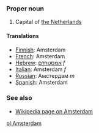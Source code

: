 ===Proper noun===
#Capital of [[The Netherlands|the Netherlands]]

====Translations====
*[[Finnish]]: Amsterdam
*[[French]]: Amsterdam
*[[Hebrew]]: [[אמסטרדם]] ''f''
*[[Italian]]: Amsterdam ''f''
*[[Russian]]: Амстердам ''m''
*[[Spanish]]: Amsterdam

===See also===
*[[w:Amsterdam|Wikipedia page on Amsterdam]]

[[pl:Amsterdam]]